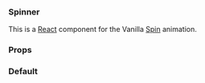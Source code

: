 
<Meta title="Spinner" component={Spinner} decorators={[withKnobs]} />

### Spinner

This is a [React](https://reactjs.org/) component for the Vanilla [Spin](https://docs.vanillaframework.io/settings/animation-settings/#spin) animation.

### Props

<ArgsTable of={Spinner} />

### Default

<Canvas>
  <Story name="Default">
    <Spinner text="Loading..." />
  </Story>
</Canvas>
